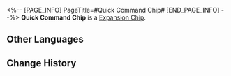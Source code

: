 <%-- [PAGE_INFO]
PageTitle=#Quick Command Chip#
[END_PAGE_INFO] --%>
{{Item Infobox
|id          = 250224
|image       = Item Quick Command Chip.png
|type        = Expansion Chip
|invCategory = 
|rarity      = 4
|effect      = Consume all Skill Points after using a Basic ATK or Skill to take an extra action. This cannot be triggered consecutively.
|description = A game item in Aetherium Wars. Aether Spirits will gain a special enhanced ability after equipping it.
}}
'''Quick Command Chip''' is a [[Expansion Chip]].

==Other Languages==
{{Other Languages
|en   = Quick Command Chip
|zhs  = 快速指令芯片
|zht  = 快速指令晶片
|ja   = チップ「クイックコマンド」
|ko   = 빠른 실행 칩
|es   = Chip de comando rápido
|fr   = Puce d'action rapide
|ru   = Чип быстрой команды
|th   = ชิปคำสั่งด่วน
|vi   = Chip Lệnh Nhanh
|de   = Chip: Schnellbefehl
|id   = Quick Command Chip
|pt   = Chip de Comando Rápido
}}

==Change History==
{{Change History|1.4}}